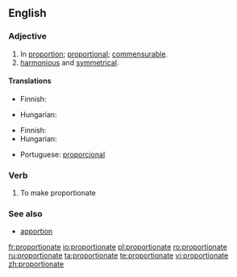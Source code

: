 ==English==

===Adjective===
{{en-adj}}

# In [[proportion]]; [[proportional]]; [[commensurable]].
# [[harmonious|harmonious]] and [[symmetrical]].

====Translations====
{{trans-top|proportional}}
* Finnish: {{t+|fi|suhteellinen}}
{{trans-mid}}
* Hungarian: {{t-|hu|arányos}}
{{trans-bottom}}

{{trans-top|harmonious and symmetrical}}
* Finnish: {{t-|fi|sopusuhtainen}}
* Hungarian: {{t-|hu|arányos}}
{{trans-mid}}
* Portuguese: [[proporcional]]
{{trans-bottom}}

===Verb===
{{en-verb|proportionat|ing}}

# {{transitive}} To make proportionate

===See also===
* [[apportion]]

[[fr:proportionate]]
[[io:proportionate]]
[[pl:proportionate]]
[[ro:proportionate]]
[[ru:proportionate]]
[[ta:proportionate]]
[[te:proportionate]]
[[vi:proportionate]]
[[zh:proportionate]]
